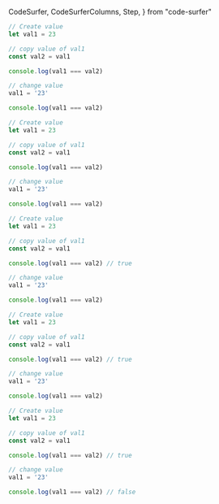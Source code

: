   CodeSurfer,
  CodeSurferColumns,
  Step,
} from "code-surfer"

<CodeSurfer>

```ts showNumbers title="Value Examples"
// Create value
let val1 = 23

// copy value of val1
const val2 = val1

console.log(val1 === val2)

// change value
val1 = '23'

console.log(val1 === val2)
```

```ts 4:7
// Create value
let val1 = 23

// copy value of val1
const val2 = val1

console.log(val1 === val2)

// change value
val1 = '23'

console.log(val1 === val2)
```

```ts
// Create value
let val1 = 23

// copy value of val1
const val2 = val1

console.log(val1 === val2) // true

// change value
val1 = '23'

console.log(val1 === val2)
```

```ts 9:12
// Create value
let val1 = 23

// copy value of val1
const val2 = val1

console.log(val1 === val2) // true

// change value
val1 = '23'

console.log(val1 === val2)
```

```ts
// Create value
let val1 = 23

// copy value of val1
const val2 = val1

console.log(val1 === val2) // true

// change value
val1 = '23'

console.log(val1 === val2) // false
```

```diff subtitle="Questions?"
```

</CodeSurfer>
